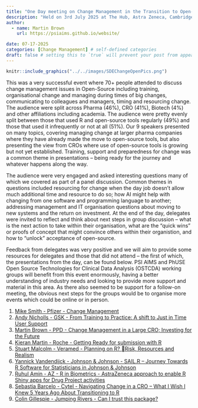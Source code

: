 ```yaml
---
title: "One Day meeting on Change Management in the Transition to Open-Source / R"
description: "Held on 3rd July 2025 at The Hub, Astra Zeneca, Cambridge UK"
author:
  - name: Martin Brown
    url: https://psiaims.github.io/website/

date: 07-17-2025
categories: [Change Management] # self-defined categories
draft: false # setting this to `true` will prevent your post from appearing on your listing page until you're ready!
---
```


```r
knitr::include_graphics("../../images/SDEChangeOpenPics.png")
```

This was a very successful event where 70+ people attended to discuss change management issues in Open-Source including training, organisational change and managing during times of big changes, communicating to colleagues and managers, timing and resourcing change. The audience were split across Pharma (46%), CRO (41%), Biotech (4%) and other affiliations including academia. The audience were pretty evenly split between those that used R and open-source tools regularly (49%) and those that used it infrequently or not at all (51%). Our 9 speakers presented on many topics, covering managing change at larger pharma companies where they have already made the move to open-source tools, but also presenting the view from CROs where use of open-source tools is growing but not yet established. Training, support and preparedness for change was a common theme in presentations – being ready for the journey and whatever happens along the way.

The audience were very engaged and asked interesting questions many of which we covered as part of a panel discussion. Common themes in questions included resourcing for change when the day job doesn’t allow much additional time and resource to do so; how AI might help with changing from one software and programming language to another; addressing management and IT organisation questions about moving to new systems and the return on investment. At the end of the day, delegates were invited to reflect and think about next steps in group discussion – what is the next action to take within their organisation, what are the “quick wins” or proofs of concept that might convince others within their organistion, and how to “unlock” acceptance of open-source.

Feedback from delegates was very positive and we will aim to provide some resources for delegates and those that did not attend – the first of which, the presentations from the day, can be found below. PSI AIMS and PhUSE Open Source Technologies for Clinical Data Analysis (OSTCDA) working groups will benefit from this event enormously, having a better understanding of industry needs and looking to provide more support and material in this area. As there also seemed to be support for a follow-on meeting, the obvious next steps for the groups would be to organise more events which could be online or in person.

1. [Mike Smith - Pfizer - Change Management](https://view.officeapps.live.com/op/view.aspx?src=https://raw.githubusercontent.com/PSIAIMS/website/main/presentations/Change%20Management%20SDE%20July%202025/Mike%20K%20Smith%20-%20Change%20management%20in%20transition%20to%20open%20source.pptx)
2. [Andy Nicholls - GSK - From Training to Practice: A shift to Just in Time User Support](https://view.officeapps.live.com/op/view.aspx?src=https://raw.githubusercontent.com/PSIAIMS/website/main/presentations/Change%20Management%20SDE%20July%202025/Andy%20Nicholls%20-%20PSI_Training_to_Adoption.pptx)
3. [Martin Brown - PPD - Change Management in a Large CRO; Investing for the Future](https://view.officeapps.live.com/op/view.aspx?src=https://raw.githubusercontent.com/PSIAIMS/website/blob/main/presentations/Change%20Management%20SDE%20July%202025/Martin_Brown%20PSI%20SDE%20Open%20Source%20Change%20Management%20Large%20CRO.pptx)
4. [Kieran Martin - Roche - Getting Ready for submission with R](https://raw.githubusercontent.com/PSIAIMS/website/main/presentations/Change%20Management%20SDE%20July%202025/Kieran%20Martin%20-%20Getting%20Ready%20for%20submission%20with%20R%20v2.pdf)
5. [Stuart Malcolm - Veramed - Planning on R? Risk, Resources and Realism](https://view.officeapps.live.com/op/view.aspx?src=https://raw.githubusercontent.com/PSIAIMS/website/blob/main/presentations/Change%20Management%20SDE%20July%202025/Stuart%20Malcolm%20-%2020250703_Planning_on_R.pptx)
6. [Yannick Vandendijck - Johnson & Johnson - SAIL.R – Journey Towards R Software for Statisticians in Johnson & Johnson](https://view.officeapps.live.com/op/view.aspx?src=https://raw.githubusercontent.com/PSIAIMS/website/main/presentations/Change%20Management%20SDE%20July%202025/Yannick%20Vandendijck%20-%20R_for_Statisticians_JnJ.pptx)
7. [Ruhul Amin - AZ - R in Biometrics - AstraZeneca approach to enable R Shiny apps for Drug Project activities](https://view.officeapps.live.com/op/view.aspx?src=https://raw.githubusercontent.com/PSIAIMS/website/main/presentations/Change%20Management%20SDE%20July%202025/Ruhul%20Amin%20PSI%20SDE%20UK%2003JUL2025%20AstraZeneca.pptx)
8. [Sebastia Barcelo - Cytel - Navigating Change in a CRO – What I Wish I Knew 5 Years Ago About Transitioning to R](https://view.officeapps.live.com/op/view.aspx?src=https://raw.githubusercontent.com/PSIAIMS/website/main/presentations/Change%20Management%20SDE%20July%202025/Sebastia%20Barcelo%20-%20Navigating%20Change%20in%20a%20CRO%20–%20What%20I%20Wish%20I%20Knew%205%20Years%20Ago%20About%20Transitioning%20to%20R.pptx)
9. [Colin Gillespie - Jumping Rivers - Can I trust this package?](https://raw.githubusercontent.com/PSIAIMS/website/main/presentations/Change%20Management%20SDE%20July%202025/Colin%20Gillespie%20-%202025-07-03%20PSI.pdf)
